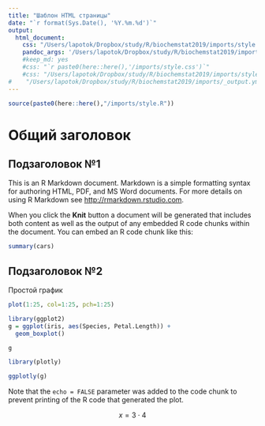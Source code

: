 ```yaml
---
title: "Шаблон HTML страницы"
date: "`r format(Sys.Date(), '%Y.%m.%d')`"
output:
  html_document:
    css: "/Users/lapotok/Dropbox/study/R/biochemstat2019/imports/style.css"
    pandoc_args: '/Users/lapotok/Dropbox/study/R/biochemstat2019/imports/_output.yml'
    #keep_md: yes
    #css: "`r paste0(here::here(),'/imports/style.css')`"
    #css: "/Users/lapotok/Dropbox/study/R/biochemstat2019/imports/style.css"
#    "/Users/lapotok/Dropbox/study/R/biochemstat2019/imports/_output.yml"
---
```


```r
source(paste0(here::here(),"/imports/style.R"))
```

# Общий заголовок

## Подзаголовок №1

This is an R Markdown document. Markdown is a simple formatting syntax for authoring HTML, PDF, and MS Word documents. For more details on using R Markdown see <http://rmarkdown.rstudio.com>.

When you click the **Knit** button a document will be generated that includes both content as well as the output of any embedded R code chunks within the document. You can embed an R code chunk like this:

```r
summary(cars)
```

## Подзаголовок №2

Простой график

```r
plot(1:25, col=1:25, pch=1:25)
```

```r
library(ggplot2)
g = ggplot(iris, aes(Species, Petal.Length)) +
  geom_boxplot()

g
```

```r
library(plotly)

ggplotly(g)
```


Note that the `echo = FALSE` parameter was added to the code chunk to prevent printing of the R code that generated the plot.

$$
x = 3 \cdot 4
$$
